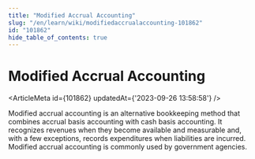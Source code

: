 ```yaml
---
title: "Modified Accrual Accounting"
slug: "/en/learn/wiki/modifiedaccrualaccounting-101862"
id: "101862"
hide_table_of_contents: true
---
```



# Modified Accrual Accounting

<ArticleMeta id={101862} updatedAt={'2023-09-26 13:58:58'} />
<div className='border-solid border-b border-t-0 my-4 border-[var(--ifm-color-gray-300)]' />

Modified accrual accounting is an alternative bookkeeping method that combines accrual basis accounting with cash basis accounting. It recognizes revenues when they become available and measurable and, with a few exceptions, records expenditures when liabilities are incurred. Modified accrual accounting is commonly used by government agencies.
